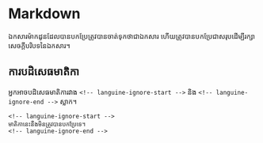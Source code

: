 # Markdown

ឯកសារម៉ាកដូនដែលបានបកប្រែត្រូវបានចាត់ទុកថាជាឯកសារ ហើយត្រូវបានបកប្រែជាសរុបដើម្បីរក្សាសេចក្តីបរិបទនៃឯកសារ។

## ការបដិសេធមាតិកា

អ្នកអាចបដិសេធមាតិការវាង `<!-- languine-ignore-start -->` និង `<!-- languine-ignore-end -->` ស្លាក។

```mdx
<!-- languine-ignore-start -->
មាតិកានេះនឹងមិនត្រូវបានបកប្រែទេ។
<!-- languine-ignore-end -->
``` 
